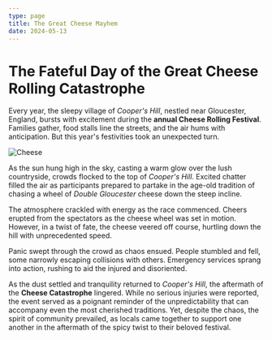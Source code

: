 ---
type: page
title: The Great Cheese Mayhem
date: 2024-05-13
---

# The Fateful Day of the Great Cheese Rolling Catastrophe

Every year, the sleepy village of *Cooper's Hill*, nestled near Gloucester, England, bursts with excitement during the **annual Cheese Rolling Festival**. Families gather, food stalls line the streets, and the air hums with anticipation. But this year's festivities took an unexpected turn.

![Cheese](../public/cheese.jpeg)



As the sun hung high in the sky, casting a warm glow over the lush countryside, crowds flocked to the top of *Cooper's Hill*. Excited chatter filled the air as participants prepared to partake in the age-old tradition of chasing a wheel of *Double Gloucester* cheese down the steep incline.

The atmosphere crackled with energy as the race commenced. Cheers erupted from the spectators as the cheese wheel was set in motion. However, in a twist of fate, the cheese veered off course, hurtling down the hill with unprecedented speed.

Panic swept through the crowd as chaos ensued. People stumbled and fell, some narrowly escaping collisions with others. Emergency services sprang into action, rushing to aid the injured and disoriented.

As the dust settled and tranquility returned to *Cooper's Hill*, the aftermath of the **Cheese Catastrophe** lingered. While no serious injuries were reported, the event served as a poignant reminder of the unpredictability that can accompany even the most cherished traditions. Yet, despite the chaos, the spirit of community prevailed, as locals came together to support one another in the aftermath of the spicy twist to their beloved festival.